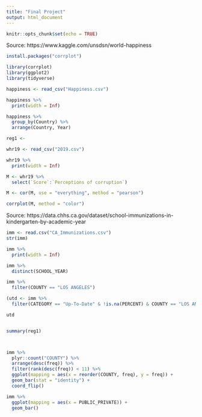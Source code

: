 ```yaml
---
title: "Final Project"
output: html_document
---
```


```r
knitr::opts_chunk$set(echo = TRUE)
```

Source: https://www.kaggle.com/unsdsn/world-happiness

```r
install.packages("corrplot")

library(corrplot)
library(ggplot2)
library(tidyverse)
```

```r
happiness <- read_csv("Happiness.csv")

happiness %>% 
  print(width = Inf)
```

```r
happiness %>%
  group_by(Country) %>%
  arrange(Country, Year)

reg1 <- 
```


```r
whr19 <- read_csv("2019.csv")

whr19 %>%
  print(width = Inf)
```

```r
M <- whr19 %>%
  select(`Score`:`Perceptions of corruption`)

M <- cor(M, use = "everything", method = "pearson")

corrplot(M, method = "color")

```

Source: https://data.chhs.ca.gov/dataset/school-immunizations-in-kindergarten-by-academic-year

```r
imm <- read.csv("CA_Immunizations.csv")
str(imm)

imm %>%
  print(width = Inf)
```

```r
imm %>%
  distinct(SCHOOL_YEAR)

imm %>%
  filter(COUNTY == "LOS ANGELES")

(utd <- imm %>% 
  filter(CATEGORY == "Up-To-Date" & !is.na(PERCENT) & COUNTY == "LOS ANGELES"))

utd


summary(reg1)



imm %>%
  plyr::count("COUNTY") %>%
  arrange(desc(freq)) %>%
  filter(rank(desc(freq)) < 11) %>%
  ggplot(mapping = aes(x = reorder(COUNTY, freq), y = freq)) + 
  geom_bar(stat = "identity") +
  coord_flip()

imm %>%
  ggplot(mapping = aes(x = PUBLIC_PRIVATE)) +
  geom_bar()
```

